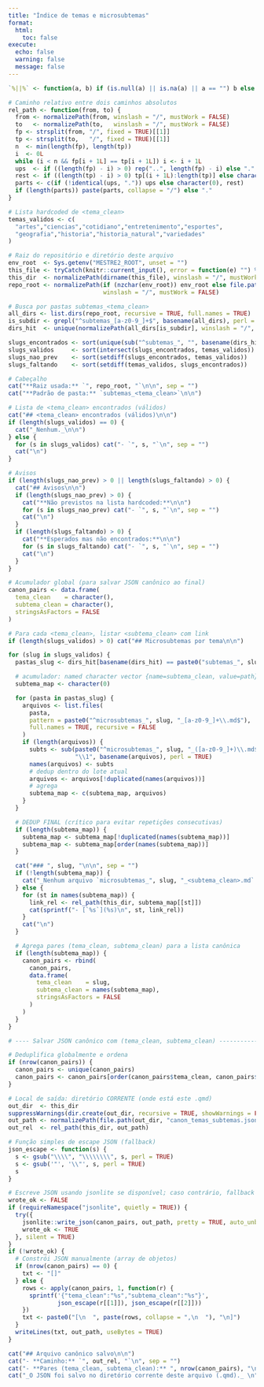 ```yaml
---
title: "Índice de temas e microsubtemas"
format:
  html:
    toc: false
execute:
  echo: false
  warning: false
  message: false
---
```


```r
`%||%` <- function(a, b) if (is.null(a) || is.na(a) || a == "") b else a

# Caminho relativo entre dois caminhos absolutos
rel_path <- function(from, to) {
  from <- normalizePath(from, winslash = "/", mustWork = FALSE)
  to   <- normalizePath(to,   winslash = "/", mustWork = FALSE)
  fp <- strsplit(from, "/", fixed = TRUE)[[1]]
  tp <- strsplit(to,   "/", fixed = TRUE)[[1]]
  n  <- min(length(fp), length(tp))
  i  <- 0L
  while (i < n && fp[i + 1L] == tp[i + 1L]) i <- i + 1L
  ups  <- if ((length(fp) - i) > 0) rep("..", length(fp) - i) else "."
  rest <- if ((length(tp) - i) > 0) tp[(i + 1L):length(tp)] else character(0)
  parts <- c(if (!identical(ups, ".")) ups else character(0), rest)
  if (length(parts)) paste(parts, collapse = "/") else "."
}

# Lista hardcoded de <tema_clean>
temas_validos <- c(
  "artes","ciencias","cotidiano","entretenimento","esportes",
  "geografia","historia","historia_natural","variedades"
)

# Raiz do repositório e diretório deste arquivo
env_root  <- Sys.getenv("MESTRE2_ROOT", unset = "")
this_file <- tryCatch(knitr::current_input(), error = function(e) "") %||% "info/lista_microsubtemas.qmd"
this_dir  <- normalizePath(dirname(this_file), winslash = "/", mustWork = FALSE)
repo_root <- normalizePath(if (nzchar(env_root)) env_root else file.path(this_dir, ".."),
                           winslash = "/", mustWork = FALSE)

# Busca por pastas subtemas_<tema_clean>
all_dirs <- list.dirs(repo_root, recursive = TRUE, full.names = TRUE)
is_subdir <- grepl("^subtemas_[a-z0-9_]+$", basename(all_dirs), perl = TRUE)
dirs_hit  <- unique(normalizePath(all_dirs[is_subdir], winslash = "/", mustWork = FALSE))

slugs_encontrados <- sort(unique(sub("^subtemas_", "", basename(dirs_hit))))
slugs_validos     <- sort(intersect(slugs_encontrados, temas_validos))
slugs_nao_prev    <- sort(setdiff(slugs_encontrados, temas_validos))
slugs_faltando    <- sort(setdiff(temas_validos, slugs_encontrados))

# Cabeçalho
cat("**Raiz usada:** `", repo_root, "`\n\n", sep = "")
cat("**Padrão de pasta:** `subtemas_<tema_clean>`\n\n")

# Lista de <tema_clean> encontrados (válidos)
cat("## <tema_clean> encontrados (válidos)\n\n")
if (length(slugs_validos) == 0) {
  cat("_Nenhum._\n\n")
} else {
  for (s in slugs_validos) cat("- `", s, "`\n", sep = "")
  cat("\n")
}

# Avisos
if (length(slugs_nao_prev) > 0 || length(slugs_faltando) > 0) {
  cat("## Avisos\n\n")
  if (length(slugs_nao_prev) > 0) {
    cat("**Não previstos na lista hardcoded:**\n\n")
    for (s in slugs_nao_prev) cat("- `", s, "`\n", sep = "")
    cat("\n")
  }
  if (length(slugs_faltando) > 0) {
    cat("**Esperados mas não encontrados:**\n\n")
    for (s in slugs_faltando) cat("- `", s, "`\n", sep = "")
    cat("\n")
  }
}

# Acumulador global (para salvar JSON canônico ao final)
canon_pairs <- data.frame(
  tema_clean    = character(),
  subtema_clean = character(),
  stringsAsFactors = FALSE
)

# Para cada <tema_clean>, listar <subtema_clean> com link
if (length(slugs_validos) > 0) cat("## Microsubtemas por tema\n\n")

for (slug in slugs_validos) {
  pastas_slug <- dirs_hit[basename(dirs_hit) == paste0("subtemas_", slug)]

  # acumulador: named character vector {name=subtema_clean, value=path}
  subtema_map <- character(0)

  for (pasta in pastas_slug) {
    arquivos <- list.files(
      pasta,
      pattern = paste0("^microsubtemas_", slug, "_[a-z0-9_]+\\.md$"),
      full.names = TRUE, recursive = FALSE
    )
    if (length(arquivos)) {
      subts <- sub(paste0("^microsubtemas_", slug, "_([a-z0-9_]+)\\.md$"),
                   "\\1", basename(arquivos), perl = TRUE)
      names(arquivos) <- subts
      # dedup dentro do lote atual
      arquivos <- arquivos[!duplicated(names(arquivos))]
      # agrega
      subtema_map <- c(subtema_map, arquivos)
    }
  }

  # DEDUP FINAL (crítico para evitar repetições consecutivas)
  if (length(subtema_map)) {
    subtema_map <- subtema_map[!duplicated(names(subtema_map))]
    subtema_map <- subtema_map[order(names(subtema_map))]
  }

  cat("### ", slug, "\n\n", sep = "")
  if (!length(subtema_map)) {
    cat("_Nenhum arquivo `microsubtemas_", slug, "_<subtema_clean>.md` encontrado._\n\n", sep = "")
  } else {
    for (st in names(subtema_map)) {
      link_rel <- rel_path(this_dir, subtema_map[[st]])
      cat(sprintf("- [`%s`](%s)\n", st, link_rel))
    }
    cat("\n")
  }

  # Agrega pares (tema_clean, subtema_clean) para a lista canônica
  if (length(subtema_map)) {
    canon_pairs <- rbind(
      canon_pairs,
      data.frame(
        tema_clean    = slug,
        subtema_clean = names(subtema_map),
        stringsAsFactors = FALSE
      )
    )
  }
}

# ---- Salvar JSON canônico com (tema_clean, subtema_clean) -------------------

# Deduplifica globalmente e ordena
if (nrow(canon_pairs)) {
  canon_pairs <- unique(canon_pairs)
  canon_pairs <- canon_pairs[order(canon_pairs$tema_clean, canon_pairs$subtema_clean), , drop = FALSE]
}

# Local de saída: diretório CORRENTE (onde está este .qmd)
out_dir  <- this_dir
suppressWarnings(dir.create(out_dir, recursive = TRUE, showWarnings = FALSE))
out_path <- normalizePath(file.path(out_dir, "canon_temas_subtemas.json"), winslash = "/", mustWork = FALSE)
out_rel  <- rel_path(this_dir, out_path)

# Função simples de escape JSON (fallback)
json_escape <- function(s) {
  s <- gsub("\\\\", "\\\\\\\\", s, perl = TRUE)
  s <- gsub('"', '\\"', s, perl = TRUE)
  s
}

# Escreve JSON usando jsonlite se disponível; caso contrário, fallback manual
wrote_ok <- FALSE
if (requireNamespace("jsonlite", quietly = TRUE)) {
  try({
    jsonlite::write_json(canon_pairs, out_path, pretty = TRUE, auto_unbox = TRUE)
    wrote_ok <- TRUE
  }, silent = TRUE)
}
if (!wrote_ok) {
  # Constrói JSON manualmente (array de objetos)
  if (nrow(canon_pairs) == 0) {
    txt <- "[]"
  } else {
    rows <- apply(canon_pairs, 1, function(r) {
      sprintf('{"tema_clean":"%s","subtema_clean":"%s"}',
              json_escape(r[[1]]), json_escape(r[[2]]))
    })
    txt <- paste0("[\n  ", paste(rows, collapse = ",\n  "), "\n]")
  }
  writeLines(txt, out_path, useBytes = TRUE)
}

cat("## Arquivo canônico salvo\n\n")
cat("- **Caminho:** `", out_rel, "`\n", sep = "")
cat("- **Pares (tema_clean, subtema_clean):** ", nrow(canon_pairs), "\n\n", sep = "")
cat("_O JSON foi salvo no diretório corrente deste arquivo (.qmd)._ \n")
```
